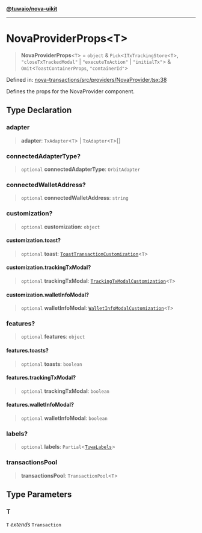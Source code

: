 [**@tuwaio/nova-uikit**](../../../../README.md)

***

# NovaProviderProps\<T\>

> **NovaProviderProps**\<`T`\> = `object` & `Pick`\<`ITxTrackingStore`\<`T`\>, `"closeTxTrackedModal"` \| `"executeTxAction"` \| `"initialTx"`\> & `Omit`\<`ToastContainerProps`, `"containerId"`\>

Defined in: [nova-transactions/src/providers/NovaProvider.tsx:38](https://github.com/TuwaIO/nova-uikit/blob/5d7b31a3eb303ddeae8246ceedaaddcd635e55da/packages/nova-transactions/src/providers/NovaProvider.tsx#L38)

Defines the props for the NovaProvider component.

## Type Declaration

### adapter

> **adapter**: `TxAdapter`\<`T`\> \| `TxAdapter`\<`T`\>[]

### connectedAdapterType?

> `optional` **connectedAdapterType**: `OrbitAdapter`

### connectedWalletAddress?

> `optional` **connectedWalletAddress**: `string`

### customization?

> `optional` **customization**: `object`

#### customization.toast?

> `optional` **toast**: [`ToastTransactionCustomization`](../../type-aliases/ToastTransactionCustomization.md)\<`T`\>

#### customization.trackingTxModal?

> `optional` **trackingTxModal**: [`TrackingTxModalCustomization`](../../type-aliases/TrackingTxModalCustomization.md)\<`T`\>

#### customization.walletInfoModal?

> `optional` **walletInfoModal**: [`WalletInfoModalCustomization`](../../type-aliases/WalletInfoModalCustomization.md)\<`T`\>

### features?

> `optional` **features**: `object`

#### features.toasts?

> `optional` **toasts**: `boolean`

#### features.trackingTxModal?

> `optional` **trackingTxModal**: `boolean`

#### features.walletInfoModal?

> `optional` **walletInfoModal**: `boolean`

### labels?

> `optional` **labels**: `Partial`\<[`TuwaLabels`](../../type-aliases/TuwaLabels.md)\>

### transactionsPool

> **transactionsPool**: `TransactionPool`\<`T`\>

## Type Parameters

### T

`T` *extends* `Transaction`
